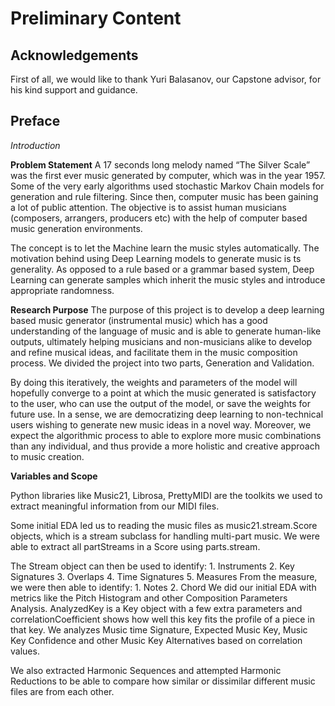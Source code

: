 # Preliminary Content {-}

## Acknowledgements {-}

First of all, we would like to thank Yuri Balasanov, our Capstone advisor, for his kind support and guidance.

## Preface {-}

*Introduction*

**Problem Statement** 
A 17 seconds long melody named "The Silver Scale" was the first ever music generated by computer, which was in the year 1957. Some of the very early algorithms used stochastic Markov Chain models for generation and rule filtering.
Since then, computer music has been gaining a lot of public attention.
The objective is to assist human musicians (composers, arrangers, producers etc) with the help of computer based music generation environments.

The concept is to let the Machine learn the music styles automatically. The motivation behind using Deep Learning models to generate music is ts generality. As opposed to a rule based or a grammar based system, Deep Learning can generate samples which inherit the music styles and introduce appropriate randomness. 

**Research Purpose** 
The purpose of this project is to develop a deep learning based music generator (instrumental music) which has a good understanding of the language of music and is able to generate human-like outputs, ultimately helping musicians and non-musicians alike to develop and refine musical ideas, and facilitate them in the music composition process. We divided the project into two parts, Generation and Validation. 

By doing this iteratively, the weights and parameters of the model will hopefully converge to a point at which the music generated is satisfactory to the user, who can use the output of the model, or save the weights for future use.  In a sense, we are democratizing deep learning to non-technical users wishing to generate new music ideas in a novel way. Moreover, we expect the algorithmic process to able to explore more music combinations than any individual, and thus provide a more holistic and creative approach to music creation.

**Variables and Scope** 

Python libraries like Music21, Librosa, PrettyMIDI are the toolkits we used to extract meaningful information from our MIDI files. 

Some initial EDA led us to reading the music files as music21.stream.Score objects, which is a stream subclass for handling multi-part music. We were able to extract all partStreams in a Score using parts.stream.  

The Stream object can then be used to identify:
1. Instruments
2. Key Signatures
3. Overlaps
4. Time Signatures
5. Measures
From the measure, we were then able to identify:
1. Notes
2. Chord
We did our initial EDA with metrics like the Pitch Histogram and other Composition Parameters Analysis. AnalyzedKey is a Key object with a few extra parameters and  correlationCoefficient shows how well this key fits the profile of a piece in that key. We analyzes Music time Signature, Expected Music Key, Music Key Confidence and other Music Key Alternatives based on correlation values.

We also extracted Harmonic Sequences and attempted Harmonic Reductions to be able to compare how similar or dissimilar different music files are from each other.

